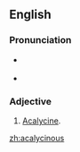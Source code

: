 ==English==

===Pronunciation===
* {{a|US}} {{IPA|/ˌeɪ.kəˈlɪs.n̩.əs/}}
* {{rhymes|ɪsənəs}}

===Adjective===
{{en-adj|-}}

# [[acalycine|Acalycine]].

[[zh:acalycinous]]